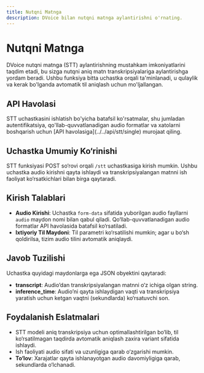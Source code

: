 ```yaml
---
title: Nutqni Matnga
description: DVoice bilan nutqni matnga aylantirishni o'rnating.
---
```


# Nutqni Matnga

DVoice nutqni matnga (STT) aylantirishning mustahkam imkoniyatlarini taqdim etadi, bu sizga nutqni aniq matn transkripsiyalariga aylantirishga yordam beradi. Ushbu funksiya bitta uchastka orqali ta'minlanadi, u qulaylik va kerak bo'lganda avtomatik til aniqlash uchun mo'ljallangan.

## API Havolasi

<Callout type="info">
  STT uchastkasini ishlatish bo'yicha batafsil ko'rsatmalar, shu jumladan
  autentifikatsiya, qo'llab-quvvatlanadigan audio formatlar va xatolarni
  boshqarish uchun [API havolasiga](../../api/stt/single) murojaat qiling.
</Callout>

## Uchastka Umumiy Ko‘rinishi

STT funksiyasi POST so‘rovi orqali `/stt` uchastkasiga kirish mumkin. Ushbu uchastka audio kirishni qayta ishlaydi va transkripsiyalangan matnni ish faoliyat ko‘rsatkichlari bilan birga qaytaradi.

## Kirish Talablari

- **Audio Kirishi**: Uchastka `form-data` sifatida yuborilgan audio fayllarni `audio` maydon nomi bilan qabul qiladi. Qo‘llab-quvvatlanadigan audio formatlar API havolasida batafsil ko‘rsatiladi.
- **Ixtiyoriy Til Maydoni**: Til parametri ko‘rsatilishi mumkin; agar u bo‘sh qoldirilsa, tizim audio tilini avtomatik aniqlaydi.

## Javob Tuzilishi

Uchastka quyidagi maydonlarga ega JSON obyektini qaytaradi:

- **transcript**: Audio’dan transkripsiyalangan matnni o‘z ichiga olgan string.
- **inference_time**: Audio’ni qayta ishlaydigan vaqti va transkripsiya yaratish uchun ketgan vaqtni (sekundlarda) ko‘rsatuvchi son.

## Foydalanish Eslatmalari

- STT modeli aniq transkripsiya uchun optimallashtirilgan bo‘lib, til ko‘rsatilmagan taqdirda avtomatik aniqlash zaxira variant sifatida ishlaydi.
- Ish faoliyati audio sifati va uzunligiga qarab o‘zgarishi mumkin.
- **To‘lov**: Xarajatlar qayta ishlanayotgan audio davomiyligiga qarab, sekundlarda o‘lchanadi.

